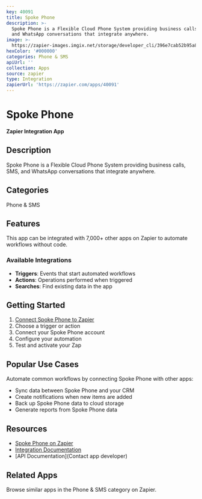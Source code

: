 ```yaml
---
key: 40091
title: Spoke Phone
description: >-
  Spoke Phone is a Flexible Cloud Phone System providing business calls, SMS,
  and WhatsApp conversations that integrate anywhere.
image: >-
  https://zapier-images.imgix.net/storage/developer_cli/396e7cab52b95a8dc97c9c01c6764abd_3.png?auto=format%2Ccompress&ixlib=python-3.0.0&q=50
hexColor: '#000000'
categories: Phone & SMS
apiUrl: ''
collection: Apps
source: zapier
type: Integration
zapierUrl: 'https://zapier.com/apps/40091'
---
```

# Spoke Phone

**Zapier Integration App**

## Description

Spoke Phone is a Flexible Cloud Phone System providing business calls, SMS, and WhatsApp conversations that integrate anywhere.

## Categories

Phone & SMS

## Features

This app can be integrated with 7,000+ other apps on Zapier to automate workflows without code.

### Available Integrations

- **Triggers**: Events that start automated workflows
- **Actions**: Operations performed when triggered
- **Searches**: Find existing data in the app

## Getting Started

1. [Connect Spoke Phone to Zapier](https://zapier.com/apps/40091)
2. Choose a trigger or action
3. Connect your Spoke Phone account
4. Configure your automation
5. Test and activate your Zap

## Popular Use Cases

Automate common workflows by connecting Spoke Phone with other apps:

- Sync data between Spoke Phone and your CRM
- Create notifications when new items are added
- Back up Spoke Phone data to cloud storage
- Generate reports from Spoke Phone data

## Resources

- [Spoke Phone on Zapier](https://zapier.com/apps/40091)
- [Integration Documentation](https://zapier.com/apps/40091/integrations)
- [API Documentation](Contact app developer)

## Related Apps

Browse similar apps in the Phone & SMS category on Zapier.
